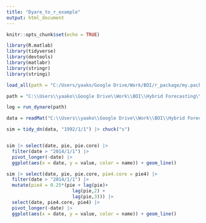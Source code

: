 ```yaml
---
title: "Dyare_to_r_example"
output: html_document
---
```


```r
knitr::opts_chunk$set(echo = TRUE)
```

```r


library(R.matlab)
library(tidyverse)
library(devtools)
library(matlabr)
library(stringr)
library(stringi)

load_all(path = "C:/Users/yaako/Google Drive/Work/BOI/r_package/my.package")

path = "C:\\Users\\yaako\\Google Drive\\Work\\BOI\\Hybrid Forecasting\\dfm\\m_mod\\estimated\\calibrated_9_u.mod"

log = run_dynare(path)

data = readMat("C:\\Users\\yaako\\Google Drive\\Work\\BOI\\Hybrid Forecasting\\dfm\\m_mod\\estimated\\calibrated_9_u_results.mat")

sim = tidy_dn(data, "1992/1/1") |> chuck("s")


sim |> select(date, pie, pie.core) |>
  filter(date > "2014/1/1") |> 
  pivot_longer(-date) |> 
  ggplot(aes(x = date, y = value, color = name)) + geom_line()

sim |> select(date, pie, pie.core, pie4.core = pie4) |>
  filter(date > "2014/1/1") |> 
  mutate(pie4 = 0.25*(pie + lag(pie)+
                        lag(pie,2) + 
                        lag(pie,3))) |> 
  select(date, pie4.core, pie4) |>
  pivot_longer(-date) |> 
  ggplot(aes(x = date, y = value, color = name)) + geom_line()


```
